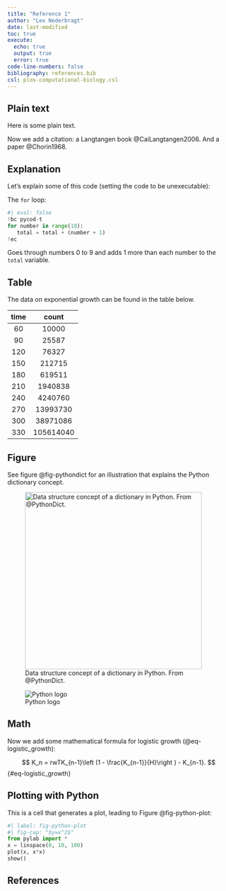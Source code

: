 ```yaml
---
title: "Reference 1"
author: "Lex Nederbragt"
date: last-modified
toc: true
execute:
  echo: true
  output: true
  error: true
code-line-numbers: false
bibliography: references.bib
csl: plos-computational-biology.csl
---
```


## Plain text

Here is some plain text.

Now we add a citation: a Langtangen book @CaiLangtangen2006. And a paper @Chorin1968.

## Explanation

Let's explain some of this code
(setting the code to be unexecutable):

The `for` loop:

```python
#| eval: false
!bc pycod-t
for number in range(10):
   total = total + (number + 1)
!ec

```
Goes through numbers 0 to 9 and adds 1 more than each number to the `total` variable.

## Table

The data on exponential growth can be found in the table below.

| time      | count     |
|:---------:|:---------:|
| 60        | 10000     |
| 90        | 25587     |
| 120       | 76327     |
| 150       | 212715    |
| 180       | 619511    |
| 210       | 1940838   |
| 240       | 4240760   |
| 270       | 13993730  |
| 300       | 38971086  |
| 330       | 105614040 |

## Figure

See figure @fig-pythondict for an illustration that explains the Python dictionary concept.

![Data structure concept of a dictionary in Python. From @PythonDict.](img/PythonDict.png){width=400 fig-alt="Schematic illustration of how keys and values are related in Python dictionaries" #fig-pythondict}


![Python logo](img/python-logo.png){#fig-pythonlogo}

## Math

Now we add some mathematical formula for logistic growth (@eq-logistic_growth):

$$
K_n = rwTK_{n-1}\left (1 - \frac{K_{n-1}}{H}\right ) - K_{n-1}.
$$ {#eq-logistic_growth}

## Plotting with Python

This is a cell that generates a plot,
leading to Figure @fig-python-plot:

```python
#| label: fig-python-plot
#| fig-cap: "$y=x^2$"
from pylab import *
x = linspace(0, 10, 100)
plot(x, x*x)
show()
```

## References

::: {#refs}
:::
